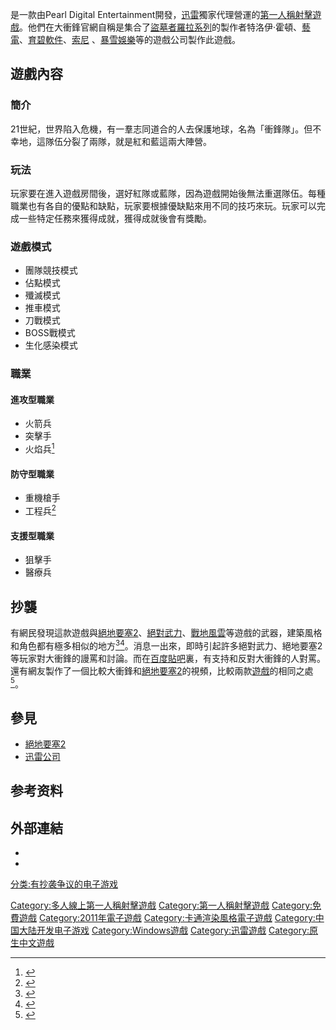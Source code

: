 {{NoteTA
|G1=Games
}}
{{Redirect|Final Combat}}
{{Infobox VG
| title        = 大衝鋒
| image        = file:大衝鋒.jpg
| caption      = 
| japanese     = 
| english      = Final Combat
| original     = 
| official     = 
| common       = 
| genre        = [[第一人称射击游戏|第一人称射击]]
| platform     = [[Microsoft_Windows|Microsoft Windows]]
| developer    = Pearl Digital Entertainment
| publisher    = [[迅雷公司|迅雷]]
| distributor  = 
| series       = 
| engine       = 次世代3D引擎
| modes        = [[多人電子遊戲|多人電子遊戲]]
| released     = 2011年7月15日－2018年7月9日
| onlinegame   = 1
}}
{{Vgname|大衝鋒|diff=yes|en=Final Combat}}是一款由Pearl Digital Entertainment開發，[[迅雷公司|迅雷]]獨家代理營運的[[第一人稱射擊遊戲|第一人稱射擊遊戲]]。他們在大衝鋒官網自稱是集合了[[盜墓者羅拉系列|盜墓者羅拉系列]]的製作者特洛伊·霍頓、[[藝電|藝電]]、[[育碧軟件|育碧軟件]]、[[索尼|索尼]] 、[[暴雪娛樂|暴雪娛樂]]等的遊戲公司製作此遊戲。

== 遊戲內容 ==
=== 簡介 ===
21世紀，世界陷入危機，有一羣志同道合的人去保護地球，名為「衝鋒隊」。但不幸地，這隊伍分裂了兩隊，就是紅和藍這兩大陣營。

=== 玩法 ===
玩家要在進入遊戲房間後，選好紅隊或藍隊，因為遊戲開始後無法重選隊伍。每種職業也有各自的優點和缺點，玩家要根據優缺點來用不同的技巧來玩。玩家可以完成一些特定任務來獲得成就，獲得成就後會有獎勵。

=== 遊戲模式 ===
* 團隊競技模式
* 佔點模式
* 殲滅模式
* 推車模式
* 刀戰模式
* BOSS戰模式
* 生化感染模式

=== 職業 ===
==== 進攻型職業 ====
* 火箭兵
* 突擊手
* 火焰兵<ref>{{Youku|XMzUyMzAwOTg0|《大冲锋》新职业护士MM泄密视频}}</ref>

==== 防守型職業 ====
* 重機槍手
* 工程兵<ref>{{Cite web |url=http://fc.xunlei.com/zt/mechanism/ |title=大衝鋒新職業工程師釋出 |access-date=2018-07-20 |archive-date=2019-03-28 |archive-url=https://web.archive.org/web/20190328175645/http://fc.xunlei.com/zt/mechanism/ }}</ref>

==== 支援型職業 ====
* 狙擊手
* 醫療兵

== 抄襲 ==
有網民發現這款遊戲與[[絕地要塞2|絕地要塞2]]、[[絕對武力|絕對武力]]、[[戰地風雲|戰地風雲]]等遊戲的武器，建築風格和角色都有極多相似的地方<ref>{{Cite web |url=http://t17.techbang.com/topics/14024-10-classic-in-the-history-of-copying-the-game-what-do-you-play |title=历史上的10款经典抄袭游戏，你玩过哪些呢？ |access-date=2014-01-26 |archive-date=2018-08-21 |archive-url=https://web.archive.org/web/20180821191926/http://t17.techbang.com/topics/14024-10-classic-in-the-history-of-copying-the-game-what-do-you-play |dead-url=no }}</ref><ref>{{Cite web|url=http://game.chinanews.com/netgame/01/201112/0617844.html|title=迅雷大冲锋抄袭CS地图有图有真相！|accessdate=2014-09-09|author=张帆|date=2011年12月6日|deadurl=yes|archiveurl=https://web.archive.org/web/20140219043710/http://game.chinanews.com/netgame/01/201112/0617844.html|archivedate=2014年2月19日}}</ref>。消息一出來，即時引起許多絕對武力、絕地要塞2等玩家對大衝鋒的謾罵和討論。而在[[百度貼吧|百度貼吧]]裏，有支持和反對大衝鋒的人對罵。還有網友製作了一個比較大衝鋒和[[絕地要塞2|絕地要塞2]]的視頻，比較兩款[[電子遊戲|遊戲]]的相同之處<ref>{{Youtube|pKS_QhtaWIA|【轉貼/實測】拜見大衝鋒：年度山寨遊戲 (Meet the Final Combat: Rip-off of the Year)}}</ref>。

== 參見 ==
* [[絕地要塞2|絕地要塞2]]
* [[迅雷公司|迅雷公司]]

== 参考资料 ==
{{Reflist}}

== 外部連結 ==
* {{zh-cn}}{{official|http://fc.xunlei.com/}}
* {{zh-cn}}{{url|1=http://tieba.baidu.com/f?kw=大冲锋|2=大衝鋒吧的貼吧首頁}}

{{迅雷公司}}

[[Category:多人線上第一人稱射擊遊戲|Category:多人線上第一人稱射擊遊戲]]
[[Category:第一人稱射擊遊戲|Category:第一人稱射擊遊戲]]
[[Category:免費遊戲|Category:免費遊戲]]
[[Category:2011年電子遊戲|Category:2011年電子遊戲]]
[[Category:卡通渲染風格電子遊戲|Category:卡通渲染風格電子遊戲]]
[[Category:中国大陆开发电子游戏|Category:中国大陆开发电子游戏]]
[[Category:Windows遊戲|Category:Windows遊戲]]
[[Category:迅雷遊戲|Category:迅雷遊戲]]
[[Category:原生中文遊戲|Category:原生中文遊戲]]
[[分类:有抄袭争议的电子游戏|分类:有抄袭争议的电子游戏]]